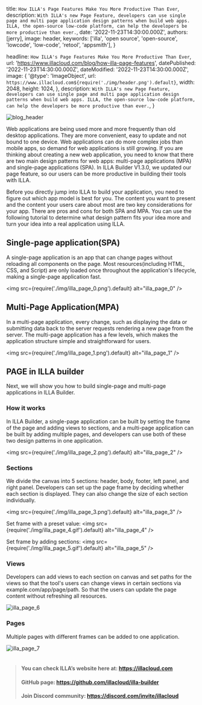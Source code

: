 
  title: `How ILLA's Page Features Make You More Productive Than Ever`,
  description: `With ILLA's new Page Feature, developers can use single page and multi page application design patterns when build web apps. ILLA, the open-source low-code platform, can help the developers be more productive than ever.`,
  date: '2022-11-23T14:30:00.000Z',
  authors: [jerry],
  image: header,
  keywords: ['illa', 'open source', 'open-source', 'lowcode', 'low-code', 'retool', 'appsmith'],
}

  headline: `How ILLA's Page Features Make You More Productive Than Ever`,
  url: 'https://www.illacloud.com/blog/how-illa-page-features',
  datePublished: '2022-11-23T14:30:00.000Z',
  dateModified: '2022-11-23T14:30:00.000Z',
  image: {
    '@type': 'ImageObject',
    url: `https://www.illacloud.com${require('./img/header.png').default}`,
    width: 2048,
    height: 1024,
  },
  description: `With ILLA's new Page Feature, developers can use single page and multi page application design patterns when build web apps. ILLA, the open-source low-code platform, can help the developers be more productive than ever.`,
}

<img
  src={header}
  alt="blog_header"
/>

Web applications are being used more and more frequently than old desktop applications. They are more convenient, easy to update and not bound to one device. Web applications can do more complex jobs than mobile apps, so demand for web applications is still growing. If you are thinking about creating a new web application, you need to know that there are two main design patterns for web apps: multi-page applications (MPA) and single-page applications (SPA).  In ILLA Builder V1.3.0, we updated our page feature, so our users can be more productive in building their tools with ILLA.

Before you directly jump into ILLA to build your application, you need to figure out which app model is best for you. The content you want to present and the content your users care about most are two key considerations for your app. There are pros and cons for both SPA and MPA. You can use the following tutorial to determine what design pattern fits your idea more and turn your idea into a real application using ILLA.

## Single-page application(SPA)
A single-page application is an app that can change pages without reloading all components on the page. Most resources(including HTML, CSS, and Script)  are only loaded once throughout the application's lifecycle, making a single-page application fast.

<img
  src={require('./img/illa_page_0.png').default}
  alt="illa_page_0"
/>

## Multi-Page Application(MPA)
In a multi-page application, every change, such as displaying the data or submitting data back to the server requests rendering a new page from the server. The multi-page application has a few levels, which makes the application structure simple and straightforward for users.

<img
  src={require('./img/illa_page_1.png').default}
  alt="illa_page_1"
/>

## PAGE in ILLA builder
Next, we will show you how to build single-page and multi-page applications in ILLA Builder.  
### How it works
In ILLA Builder, a single-page application can be built by setting the frame of the page and adding views to sections, and a multi-page application can be built by adding multiple pages, and developers can use both of these two design patterns in one application.

<img
  src={require('./img/illa_page_2.png').default}
  alt="illa_page_2"
/>

### Sections
We divide the canvas into 5 sections: header, body, footer, left panel, and right panel. Developers can set up the page frame by deciding whether each section is displayed. They can also change the size of each section individually.

<img
  src={require('./img/illa_page_3.png').default}
  alt="illa_page_3"
/>

Set frame with a preset value:
<img
  src={require('./img/illa_page_4.gif').default}
  alt="illa_page_4"
/>

Set frame by adding sections:
<img
  src={require('./img/illa_page_5.gif').default}
  alt="illa_page_5"
/>

### Views
Developers can add views to each section on canvas and set paths for the views so that the tool's users can change views in certain sections via example.com/app/page/path. So that the users can update the page content without refreshing all resources.

<div style={{width: 'fit-content'}}>
  <img
    src={require('./img/illa_page_6.png').default}
    alt="illa_page_6"
  />
</div>


### Pages
Multiple pages with different frames can be added to one application.

<div style={{width: 'fit-content'}}>
  <img
    style={{width: 'fit-content'}}
    src={require('./img/illa_page_7.png').default}
    alt="illa_page_7"
  />
</div>

<br/>

> #### You can check ILLA’s website here at: https://illacloud.com
> #### GitHub page: https://github.com/illacloud/illa-builder
> #### Join Discord community: https://discord.com/invite/illacloud
